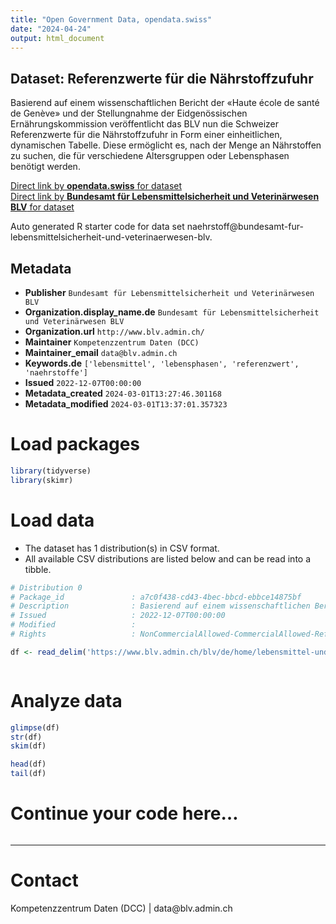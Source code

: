 ```yaml
---
title: "Open Government Data, opendata.swiss"
date: "2024-04-24"
output: html_document
---
```


## Dataset: Referenzwerte für die Nährstoffzufuhr

Basierend auf einem wissenschaftlichen Bericht der «Haute école de santé de Genève» und der Stellungnahme der Eidgenössischen Ernährungskommission veröffentlicht das BLV nun die Schweizer Referenzwerte für die Nährstoffzufuhr in Form einer einheitlichen, dynamischen Tabelle. Diese ermöglicht es, nach der Menge an Nährstoffen zu suchen, die für verschiedene Altersgruppen oder Lebensphasen benötigt werden.

[Direct link by **opendata.swiss** for dataset](https://opendata.swiss/de/dataset/naehrstoff)<br>
[Direct link by **Bundesamt für Lebensmittelsicherheit und Veterinärwesen BLV** for dataset](https://www.blv.admin.ch/blv/de/home/lebensmittel-und-ernaehrung/ernaehrung/empfehlungen-informationen/naehrstoffe/naehrstoffzufuhr-dynamische-tabelle.html)

Auto generated R starter code for data set naehrstoff@bundesamt-fur-lebensmittelsicherheit-und-veterinaerwesen-blv.

## Metadata

- **Publisher** `Bundesamt für Lebensmittelsicherheit und Veterinärwesen BLV`
- **Organization.display_name.de** `Bundesamt für Lebensmittelsicherheit und Veterinärwesen BLV`
- **Organization.url** `http://www.blv.admin.ch/`
- **Maintainer** `Kompetenzzentrum Daten (DCC)`
- **Maintainer_email** `data@blv.admin.ch`
- **Keywords.de** `['lebensmittel', 'lebensphasen', 'referenzwert', 'naehrstoffe']`
- **Issued** `2022-12-07T00:00:00`
- **Metadata_created** `2024-03-01T13:27:46.301168`
- **Metadata_modified** `2024-03-01T13:37:01.357323`


# Load packages

```r

library(tidyverse)
library(skimr)

```

# Load data

-   The dataset has 1 distribution(s) in CSV format.
-   All available CSV distributions are listed below and can be read into a tibble.

```r

# Distribution 0
# Package_id               : a7c0f438-cd43-4bec-bbcd-ebbce14875bf
# Description              : Basierend auf einem wissenschaftlichen Bericht der «Haute école de santé de Genève» und der Stellungnahme der Eidgenössischen Ernährungskommission veröffentlicht das BLV nun die Schweizer Referenzwerte für die Nährstoffzufuhr in Form einer einheitlichen, dynamischen Tabelle. Diese ermöglicht es, nach der Menge an Nährstoffen zu suchen, die für verschiedene Altersgruppen oder Lebensphasen benötigt werden.
# Issued                   : 2022-12-07T00:00:00
# Modified                 : 
# Rights                   : NonCommercialAllowed-CommercialAllowed-ReferenceRequired

df <- read_delim('https://www.blv.admin.ch/blv/de/home/lebensmittel-und-ernaehrung/ernaehrung/empfehlungen-informationen/naehrstoffe/naehrstoffzufuhr-dynamische-tabelle.html')



```

# Analyze data

```r

glimpse(df)
str(df)
skim(df)

head(df)
tail(df)

```

# Continue your code here...

```r

```

------------------------------------------------------------------------

# Contact

Kompetenzzentrum Daten (DCC) | data@blv.admin.ch
